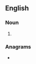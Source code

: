 {{also|ear lobes}}
==English==

===Noun===
{{head|en|noun plural form}}

# {{plural of|earlobe|lang=en}}

===Anagrams===
* {{anagrams|en|a=abeelors|sealbore}}